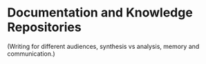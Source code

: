 # Documentation and Knowledge Repositories

(Writing for different audiences, synthesis vs analysis, memory and communication.)